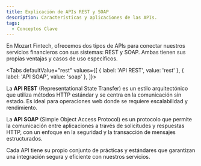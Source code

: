 ---
title: Explicación de APIs REST y SOAP
description: Características y aplicaciones de las APIs.
tags:
  - Conceptos Clave
---


En Mozart Fintech, ofrecemos dos tipos de APIs para conectar nuestros servicios financieros con sus sistemas: REST y SOAP. Ambas tienen sus propias ventajas y casos de uso específicos.

<Tabs
  defaultValue="rest"
  values={[
    { label: 'API REST', value: 'rest' },
    { label: 'API SOAP', value: 'soap' },
  ]}>
  <TabItem value="rest">

La **API REST** (Representational State Transfer) es un estilo arquitectónico que utiliza métodos HTTP estándar y se centra en la comunicación sin estado. Es ideal para operaciones web donde se requiere escalabilidad y rendimiento.

  </TabItem>
  <TabItem value="soap">

La **API SOAP** (Simple Object Access Protocol) es un protocolo que permite la comunicación entre aplicaciones a través de solicitudes y respuestas HTTP, con un enfoque en la seguridad y la transacción de mensajes estructurados.

  </TabItem>
</Tabs>

Cada API tiene su propio conjunto de prácticas y estándares que garantizan una integración segura y eficiente con nuestros servicios.
